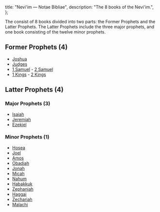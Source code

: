   title: "Nevi'im — Notae Bibliae",
  description: "The 8 books of the Nevi'im.",
};

<Initial text="Nevi'im" />

The <Definition lang="hebrew" anchor="neviim" text="Nevi'im" /> consist of 8 books divided into two parts: the Former Prophets and the Latter Prophets. The Latter Prophets include the three major prophets, and one book consisting of the twelve minor prophets.

## Former Prophets (4)

* [Joshua](/bible/old-testament/historical-books/joshua)
* [Judges](/bible/old-testament/historical-books/judges)
* [1 Samuel](/bible/old-testament/historical-books/1-samuel) - [2 Samuel](/bible/old-testament/historical-books/2-samuel)
* [1 Kings](/bible/old-testament/historical-books/1-kings) - [2 Kings](/bible/old-testament/historical-books/2-kings)

## Latter Prophets (4)

### Major Prophets (3)

* [Isaiah](/bible/old-testament/prophetic-books/isaiah)
* [Jeremiah](/bible/old-testament/prophetic-books/jeremiah)
* [Ezekiel](/bible/old-testament/prophetic-books/ezekiel)

### Minor Prophets (1)

* [Hosea](/bible/old-testament/prophetic-books/hosea)
* [Joel](/bible/old-testament/prophetic-books/joel)
* [Amos](/bible/old-testament/prophetic-books/amos)
* [Obadiah](/bible/old-testament/prophetic-books/obadiah)
* [Jonah](/bible/old-testament/prophetic-books/jonah)
* [Micah](/bible/old-testament/prophetic-books/micah)
* [Nahum](/bible/old-testament/prophetic-books/nahum)
* [Habakkuk](/bible/old-testament/prophetic-books/habakkuk)
* [Zephaniah](/bible/old-testament/prophetic-books/zephaniah)
* [Haggai](/bible/old-testament/prophetic-books/haggai)
* [Zechariah](/bible/old-testament/prophetic-books/zechariah)
* [Malachi](/bible/old-testament/prophetic-books/malachi)
